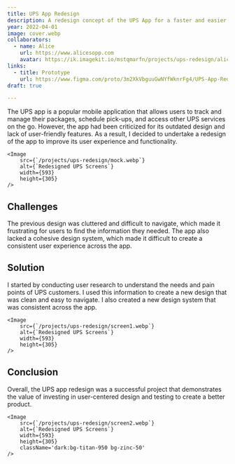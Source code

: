 ```yaml
---
title: UPS App Redesign
description: A redesign concept of the UPS App for a faster and easier way to send and track your packages.
year: 2022-04-01
image: cover.webp
collaborators:
  - name: Alice
    url: https://www.alicesopp.com
    avatar: https://ik.imagekit.io/mstqmarfn/projects/ups-redesign/alice.webp
links:
  - title: Prototype
    url: https://www.figma.com/proto/3m2XkVbguuGwNYfWknrFg4/UPS-App-Redesign?page-id=138%3A18&node-id=707%3A12467&viewport=113%2C371%2C0.03&scaling=scale-down&starting-point-node-id=707%3A12467
draft: true

---
```


The UPS app is a popular mobile application that allows users to track and manage their packages, schedule pick-ups, and access other UPS services on the go. However, the app had been criticized for its outdated design and lack of user-friendly features. As a result, I decided to undertake a redesign of the app to improve its user experience and functionality.


    <Image 
        src={`/projects/ups-redesign/mock.webp`}
        alt={`Redesigned UPS Screens`}
        width={593}
        height={305}
    />


## Challenges

The previous design was cluttered and difficult to navigate, which made it frustrating for users to find the information they needed. The app also lacked a cohesive design system, which made it difficult to create a consistent user experience across the app.

## Solution

I started by conducting user research to understand the needs and pain points of UPS customers. I used this information to create a new design that was clean and easy to navigate. I also created a new design system that was consistent across the app.


    <Image 
        src={`/projects/ups-redesign/screen1.webp`}
        alt={`Redesigned UPS Screens`}
        width={593}
        height={305}
    />


## Conclusion

Overall, the UPS app redesign was a successful project that demonstrates the value of investing in user-centered design and testing to create a better product.


    <Image 
        src={`/projects/ups-redesign/screen2.webp`}
        alt={`Redesigned UPS Screens`}
        width={593}
        height={305}
        className='dark:bg-titan-950 bg-zinc-50'
    />
